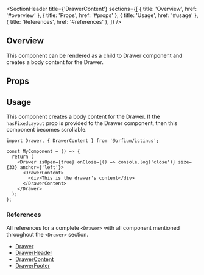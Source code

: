 
<Meta title="Updated Components/Drawer/DrawerContent" />

<SectionHeader
  title={'DrawerContent'}
  sections={[
    { title: 'Overview', href: '#overview' },
    { title: 'Props', href: '#props' },
    { title: 'Usage', href: '#usage' },
    { title: 'References', href: '#references' },
  ]}
/>

## Overview

This component can be rendered as a child to Drawer component and creates a body content for the Drawer.

## Props

<ArgTypes of={DrawerContent} />

## Usage

This component creates a body content for the Drawer. If the `hasFixedLayout` prop is provided to the Drawer component, then this component becomes scrollable.

```
import Drawer, { DrawerContent } from '@orfium/ictinus';

const MyComponent = () => {
  return (
    <Drawer isOpen={true} onClose={() => console.log('close')} size={33} anchor={'left'}>
      <DrawerContent>
        <div>This is the drawer's content</div>
      </DrawerContent>
    </Drawer>
  );
};

```

### References

All references for a complete `<Drawer>` with all component mentioned throughout the `<Drawer>` section.

- [Drawer](../?path=/docs/updated-components-drawer-drawer--overview)
- [DrawerHeader](../?path=/docs/updated-components-drawer-drawerheader--overview)
- [DrawerContent](../?path=/docs/updated-components-drawer-drawercontent--overview)
- [DrawerFooter](../?path=/docs/updated-components-drawer-drawerfooter--overview)
